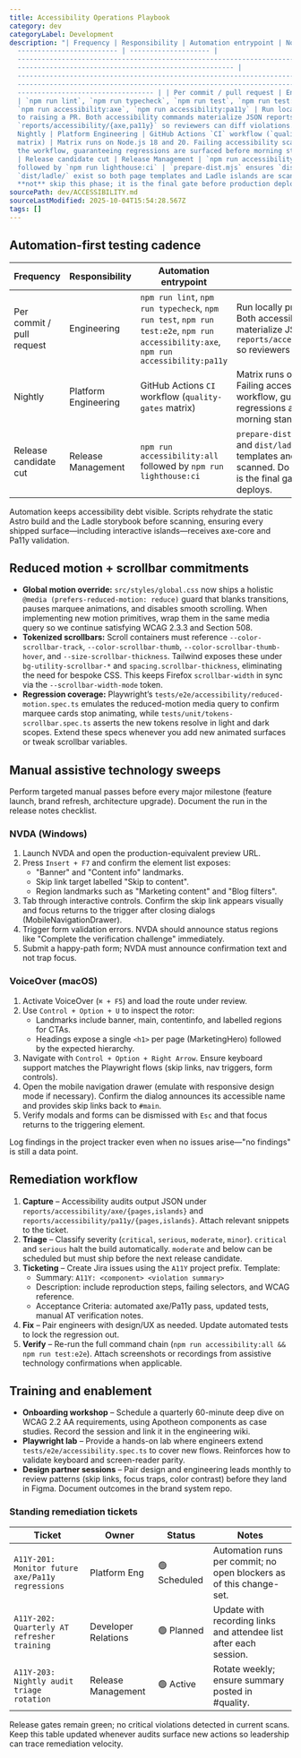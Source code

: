 ```yaml
---
title: Accessibility Operations Playbook
category: dev
categoryLabel: Development
description: "| Frequency | Responsibility | Automation entrypoint | Notes | |
  ------------------------- | -------------------- |
  -----------------------------------------------------------------------------\
  ------------------------------------------------------ |
  -----------------------------------------------------------------------------\
  -----------------------------------------------------------------------------\
  ---------------------------------- | | Per commit / pull request | Engineering
  | `npm run lint`, `npm run typecheck`, `npm run test`, `npm run test:e2e`,
  `npm run accessibility:axe`, `npm run accessibility:pa11y` | Run locally prior
  to raising a PR. Both accessibility commands materialize JSON reports under
  `reports/accessibility/{axe,pa11y}` so reviewers can diff violations. | |
  Nightly | Platform Engineering | GitHub Actions `CI` workflow (`quality-gates`
  matrix) | Matrix runs on Node.js 18 and 20. Failing accessibility scans block
  the workflow, guaranteeing regressions are surfaced before morning stand-up. |
  | Release candidate cut | Release Management | `npm run accessibility:all`
  followed by `npm run lighthouse:ci` | `prepare-dist.mjs` ensures `dist/` and
  `dist/ladle/` exist so both page templates and Ladle islands are scanned. Do
  **not** skip this phase; it is the final gate before production deploys. |"
sourcePath: dev/ACCESSIBILITY.md
sourceLastModified: 2025-10-04T15:54:28.567Z
tags: []
---
```


## Automation-first testing cadence

| Frequency                 | Responsibility       | Automation entrypoint                                                                                                               | Notes                                                                                                                                                                                        |
| ------------------------- | -------------------- | ----------------------------------------------------------------------------------------------------------------------------------- | -------------------------------------------------------------------------------------------------------------------------------------------------------------------------------------------- |
| Per commit / pull request | Engineering          | `npm run lint`, `npm run typecheck`, `npm run test`, `npm run test:e2e`, `npm run accessibility:axe`, `npm run accessibility:pa11y` | Run locally prior to raising a PR. Both accessibility commands materialize JSON reports under `reports/accessibility/{axe,pa11y}` so reviewers can diff violations.                          |
| Nightly                   | Platform Engineering | GitHub Actions `CI` workflow (`quality-gates` matrix)                                                                               | Matrix runs on Node.js 18 and 20. Failing accessibility scans block the workflow, guaranteeing regressions are surfaced before morning stand-up.                                             |
| Release candidate cut     | Release Management   | `npm run accessibility:all` followed by `npm run lighthouse:ci`                                                                     | `prepare-dist.mjs` ensures `dist/` and `dist/ladle/` exist so both page templates and Ladle islands are scanned. Do **not** skip this phase; it is the final gate before production deploys. |

Automation keeps accessibility debt visible. Scripts rehydrate the static Astro build and the Ladle storybook before scanning, ensuring every shipped surface—including interactive islands—receives axe-core and Pa11y validation.

## Reduced motion + scrollbar commitments

- **Global motion override:** `src/styles/global.css` now ships a holistic `@media (prefers-reduced-motion: reduce)` guard that blanks transitions, pauses marquee animations, and disables smooth scrolling. When implementing new motion primitives, wrap them in the same media query so we continue satisfying WCAG 2.3.3 and Section 508.
- **Tokenized scrollbars:** Scroll containers must reference `--color-scrollbar-track`, `--color-scrollbar-thumb`, `--color-scrollbar-thumb-hover`, and `--size-scrollbar-thickness`. Tailwind exposes these under `bg-utility-scrollbar-*` and `spacing.scrollbar-thickness`, eliminating the need for bespoke CSS. This keeps Firefox `scrollbar-width` in sync via the `--scrollbar-width-mode` token.
- **Regression coverage:** Playwright’s `tests/e2e/accessibility/reduced-motion.spec.ts` emulates the reduced-motion media query to confirm marquee cards stop animating, while `tests/unit/tokens-scrollbar.spec.ts` asserts the new tokens resolve in light and dark scopes. Extend these specs whenever you add new animated surfaces or tweak scrollbar variables.

## Manual assistive technology sweeps

Perform targeted manual passes before every major milestone (feature launch, brand refresh, architecture upgrade). Document the run in the release notes checklist.

### NVDA (Windows)

1. Launch NVDA and open the production-equivalent preview URL.
2. Press `Insert + F7` and confirm the element list exposes:
   - "Banner" and "Content info" landmarks.
   - Skip link target labelled "Skip to content".
   - Region landmarks such as "Marketing content" and "Blog filters".
3. Tab through interactive controls. Confirm the skip link appears visually and focus returns to the trigger after closing dialogs (MobileNavigationDrawer).
4. Trigger form validation errors. NVDA should announce status regions like "Complete the verification challenge" immediately.
5. Submit a happy-path form; NVDA must announce confirmation text and not trap focus.

### VoiceOver (macOS)

1. Activate VoiceOver (`⌘ + F5`) and load the route under review.
2. Use `Control + Option + U` to inspect the rotor:
   - Landmarks include banner, main, contentinfo, and labelled regions for CTAs.
   - Headings expose a single `<h1>` per page (MarketingHero) followed by the expected hierarchy.
3. Navigate with `Control + Option + Right Arrow`. Ensure keyboard support matches the Playwright flows (skip links, nav triggers, form controls).
4. Open the mobile navigation drawer (emulate with responsive design mode if necessary). Confirm the dialog announces its accessible name and provides skip links back to `#main`.
5. Verify modals and forms can be dismissed with `Esc` and that focus returns to the triggering element.

Log findings in the project tracker even when no issues arise—"no findings" is still a data point.

## Remediation workflow

1. **Capture** – Accessibility audits output JSON under `reports/accessibility/axe/{pages,islands}` and `reports/accessibility/pa11y/{pages,islands}`. Attach relevant snippets to the ticket.
2. **Triage** – Classify severity (`critical`, `serious`, `moderate`, `minor`). `critical` and `serious` halt the build automatically. `moderate` and below can be scheduled but must ship before the next release candidate.
3. **Ticketing** – Create Jira issues using the `A11Y` project prefix. Template:
   - Summary: `A11Y: <component> <violation summary>`
   - Description: include reproduction steps, failing selectors, and WCAG reference.
   - Acceptance Criteria: automated axe/Pa11y pass, updated tests, manual AT verification notes.
4. **Fix** – Pair engineers with design/UX as needed. Update automated tests to lock the regression out.
5. **Verify** – Re-run the full command chain (`npm run accessibility:all && npm run test:e2e`). Attach screenshots or recordings from assistive technology confirmations when applicable.

## Training and enablement

- **Onboarding workshop** – Schedule a quarterly 60-minute deep dive on WCAG 2.2 AA requirements, using Apotheon components as case studies. Record the session and link it in the engineering wiki.
- **Playwright lab** – Provide a hands-on lab where engineers extend `tests/e2e/accessibility.spec.ts` to cover new flows. Reinforces how to validate keyboard and screen-reader parity.
- **Design partner sessions** – Pair design and engineering leads monthly to review patterns (skip links, focus traps, color contrast) before they land in Figma. Document outcomes in the brand system repo.

### Standing remediation tickets

| Ticket                                           | Owner               | Status       | Notes                                                               |
| ------------------------------------------------ | ------------------- | ------------ | ------------------------------------------------------------------- |
| `A11Y-201: Monitor future axe/Pa11y regressions` | Platform Eng        | 🟢 Scheduled | Automation runs per commit; no open blockers as of this change-set. |
| `A11Y-202: Quarterly AT refresher training`      | Developer Relations | 🟢 Planned   | Update with recording links and attendee list after each session.   |
| `A11Y-203: Nightly audit triage rotation`        | Release Management  | 🟢 Active    | Rotate weekly; ensure summary posted in #quality.                   |

Release gates remain green; no critical violations detected in current scans. Keep this table updated whenever audits surface new actions so leadership can trace remediation velocity.
